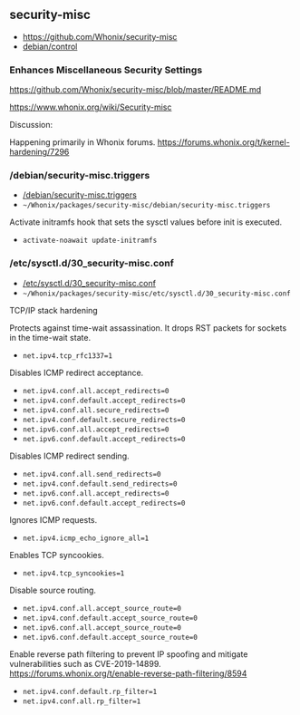 == security-misc ==

* https://github.com/Whonix/security-misc
* [https://github.com/Whonix/security-misc/blob/master/debian/control debian/control]
===  Enhances Miscellaneous Security Settings ===

https://github.com/Whonix/security-misc/blob/master/README.md

https://www.whonix.org/wiki/Security-misc

Discussion:

Happening primarily in Whonix forums.
https://forums.whonix.org/t/kernel-hardening/7296
=== /debian/security-misc.triggers ===

* [https://github.com/Whonix/security-misc/blob/master/debian/security-misc.triggers /debian/security-misc.triggers]
* <code>~/Whonix/packages/security-misc/debian/security-misc.triggers</code>


Activate initramfs hook that sets the sysctl values before init is executed.
* <code>activate-noawait update-initramfs</code>

=== /etc/sysctl.d/30_security-misc.conf ===

* [https://github.com/Whonix/security-misc/blob/master/etc/sysctl.d/30_security-misc.conf /etc/sysctl.d/30_security-misc.conf]
* <code>~/Whonix/packages/security-misc/etc/sysctl.d/30_security-misc.conf</code>

TCP/IP stack hardening

Protects against time-wait assassination.
It drops RST packets for sockets in the time-wait state.
* <code>net.ipv4.tcp_rfc1337=1</code>

Disables ICMP redirect acceptance.
* <code>net.ipv4.conf.all.accept_redirects=0</code>
* <code>net.ipv4.conf.default.accept_redirects=0</code>
* <code>net.ipv4.conf.all.secure_redirects=0</code>
* <code>net.ipv4.conf.default.secure_redirects=0</code>
* <code>net.ipv6.conf.all.accept_redirects=0</code>
* <code>net.ipv6.conf.default.accept_redirects=0</code>

Disables ICMP redirect sending.
* <code>net.ipv4.conf.all.send_redirects=0</code>
* <code>net.ipv4.conf.default.send_redirects=0</code>
* <code>net.ipv6.conf.all.accept_redirects=0</code>
* <code>net.ipv6.conf.default.accept_redirects=0</code>

Ignores ICMP requests.
* <code>net.ipv4.icmp_echo_ignore_all=1</code>

Enables TCP syncookies.
* <code>net.ipv4.tcp_syncookies=1</code>

Disable source routing.
* <code>net.ipv4.conf.all.accept_source_route=0</code>
* <code>net.ipv4.conf.default.accept_source_route=0</code>
* <code>net.ipv6.conf.all.accept_source_route=0</code>
* <code>net.ipv6.conf.default.accept_source_route=0</code>

Enable reverse path filtering to prevent IP spoofing and
mitigate vulnerabilities such as CVE-2019-14899.
https://forums.whonix.org/t/enable-reverse-path-filtering/8594
* <code>net.ipv4.conf.default.rp_filter=1</code>
* <code>net.ipv4.conf.all.rp_filter=1</code>

